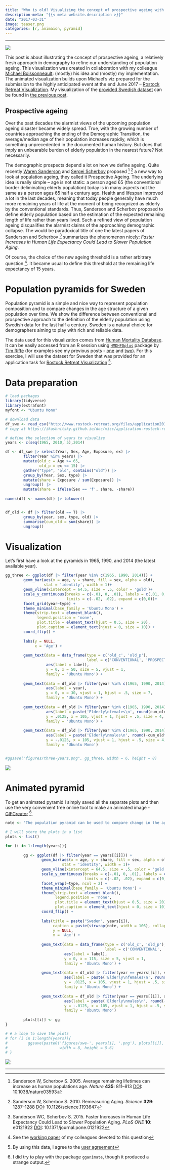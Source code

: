 ```yaml
---
title: "Who is old? Visualizing the concept of prospective ageing with animated population pyramids"
description-meta: "{{< meta website.description >}}"
date: "2017-03-31"
image: teaser.png
categories: [r, animaion, pyramid]
---
```




***

![](swe-animated.gif)

  
This post is about illustrating the concept of prospective ageing, a relatively fresh approach in demography to refine our understanding of population ageing. This visualization was created in collaboration with my colleague [Michael Boissonneault][mic]: (mostly) his idea and (mostly) my implementation. The animated visualization builds upon Michael's viz prepared for the submission to the highly anticipated event at the end June 2017 -- [Rostock Retreat Visualization][rrviz]. My visualization of the [provided Swedish dataset][data] can be found in [the previous post][prev-post].  

## Prospective ageing

Over the past decades the alarmist views of the upcoming population ageing disaster became widely spread. True, with the growing number of countries approaching the ending of the Demographic Transition, the average/median age of their population increases rapidly, which is something unprecedented in the documented human history. But does that imply an unbearable burden of elderly population in the nearest future? Not necessarily.  

The demographic prospects depend a lot on how we define ageing. Quite recently [Waren Sanderson][waren] and [Sergei Scherbov][sch] proposed [^1] [^2] a new way to look at population ageing, they called it Prospective Ageing. The underlying idea is really simple -- age is not static: a person aged 65 (the conventional border deliminating elderly population) today is in many aspects not the same as a person ages 65 half a century ago. Health and lifespan improved a lot in the last decades, meaning that today people generally have much more remaining years of life at the moment of being recognized as elderly by the conventional standards. Thus, Sanderson and Scherbov proposed to define elderly population based on the estimation of the expected remaining length of life rather than years lived. Such a refined view of population ageing disqualifies the alarmist claims of the approaching demographic collapse. The would be paradoxical title of one the latest papers of Sanderson and Scherbov [^3] summarizes the phenomenon nicely: *Faster Increases in Human Life Expectancy Could Lead to Slower Population Aging*.

Of course, the choice of the new ageing threshold is a rather arbitrary question [^4]. It became usual to define this threshold at the remaining life expectancy of 15 years.

# Population pyramids for Sweden

Population pyramid is a simple and nice way to represent population composition and to compare changes in the age structure of a given population over time. We show the difference between conventional and prospective approach to the definition of the elderly population using Swedish data for the last half a century. Sweden is a natural choice for demographers aiming to play with rich and reliable data. 

The data used for this visualization comes from [Human Mortality Database][hmd]. It can be easily accessed from an R session using [`HMDHFDplus`][hmdhfd] package by [Tim Riffe][tim] (for examples see my previous posts - [one][post1] and [two][post2]). For this exercise, I will use the dataset for Sweden that was provided for an application task for [Rostock Retreat Visualization][rrviz] [^5]. 

# Data preparation

```r
# load packages
library(tidyverse)
library(extrafont)
myfont <- "Ubuntu Mono"

# download data
df_swe <- read_csv("http://www.rostock-retreat.org/files/application2017/SWE.csv")
# copy at https://ikashnitsky.github.io/doc/misc/application-rostock-retreat/SWE.csv

# define the selection of years to visualize
years <- c(seq(1965, 2010, 5),2014)

df <- df_swe |> select(Year, Sex, Age, Exposure, ex) |> 
        filter(Year %in% years) |> 
        mutate(old_c = Age >= 65, 
               old_p = ex <= 15) |> 
        gather("type", "old", contains("old")) |> 
        group_by(Year, Sex, type) |> 
        mutate(share = Exposure / sum(Exposure)) |> 
        ungroup() |> 
        mutate(share = ifelse(Sex == 'f', share, -share))
        
names(df) <- names(df) |> tolower()


df_old <- df |> filter(old == T) |> 
        group_by(year, sex, type, old) |> 
        summarise(cum_old = sum(share)) |> 
        ungroup() 
```


# Visualization

Let's first have a look at the pyramids in 1965, 1990, and 2014 (the latest available year).

```r
gg_three <- ggplot(df |> filter(year %in% c(1965, 1990, 2014))) +
        geom_bar(aes(x = age, y = share, fill = sex, alpha = old), 
                 stat = 'identity', width = 1)+
        geom_vline(xintercept = 64.5, size = .5, color = 'gold')+
        scale_y_continuous(breaks = c(-.01, 0, .01), labels = c(.01, 0, .01),
                           limits = c(-.02, .02), expand = c(0,0))+
        facet_grid(year~type) +
        theme_minimal(base_family = 'Ubuntu Mono') +
        theme(strip.text = element_blank(),
              legend.position = 'none',
              plot.title = element_text(hjust = 0.5, size = 20),
              plot.caption = element_text(hjust = 0, size = 10)) + 
        coord_flip() + 
        
        labs(y = NULL,
             x = 'Age') +
        
        geom_text(data = data_frame(type = c('old_c', 'old_p'),
                                    label = c('CONVENTIONAL', 'PROSPECTIVE')),
                  aes(label = label), 
                  y = 0, x = 50, size = 5, vjust = 1, 
                  family = 'Ubuntu Mono') +
        
        geom_text(data = df_old |> filter(year %in% c(1965, 1990, 2014), sex == 'f'), 
                  aes(label = year),
                  y = 0, x = 30, vjust = 1, hjust = .5, size = 7, 
                  family = 'Ubuntu Mono') +
        
        geom_text(data = df_old |> filter(year %in% c(1965, 1990, 2014), sex == 'f'), 
                  aes(label = paste('Elderly\nfemales\n', round(cum_old*100,1), '%')),
                  y = .0125, x = 105, vjust = 1, hjust = .5, size = 4, 
                  family = 'Ubuntu Mono') +
        
        geom_text(data = df_old |> filter(year %in% c(1965, 1990, 2014), sex == 'm'), 
                  aes(label = paste('Elderly\nmales\n', round(-cum_old*100,1), '%')),
                  y = -.0125, x = 105, vjust = 1, hjust = .5, size = 4, 
                  family = 'Ubuntu Mono')


#ggsave("figures/three-years.png", gg_three, width = 6, height = 8)
```

![](three-years.png)


# Animated pyramid

To get an animated pyramid I simply saved all the separate plots and then use the very convenient free online tool to make an animated image - [GIFCreator][gif] [^6].

```r
note <- 'The population pyramid can be used to compare change in the age structure of a given population over time. In many cases, doing so gives the impression of rapid aging. This is due to the fact that age is represented as a static variable; however, as Sanderson and Scherbov showed repeatedly, age is not static: a person age 65 in 1965 is in many aspects not the same as a person age 65 in 2015. In the right panel, old age is considered to start when the period remaining life expectancy reaches 15 years, thereby providing another look at the change in the age structure of a population. The gold line deliminates the conventional border of old age at 65. Elderly populations are filled with non-transparent colors. Authors: Michael Boissonneault, Ilya Kashnitsky (NIDI)'

# I will store the plots in a list
plots <- list()

for (i in 1:length(years)){
        
        gg <- ggplot(df |> filter(year == years[[i]])) +
                geom_bar(aes(x = age, y = share, fill = sex, alpha = old), 
                         stat = 'identity', width = 1)+
                geom_vline(xintercept = 64.5, size = .5, color = 'gold')+
                scale_y_continuous(breaks = c(-.01, 0, .01), labels = c(.01, 0, .01),
                                   limits = c(-.02, .02), expand = c(0,0))+
                facet_wrap(~type, ncol = 2) +
                theme_minimal(base_family = 'Ubuntu Mono') +
                theme(strip.text = element_blank(),
                      legend.position = 'none',
                      plot.title = element_text(hjust = 0.5, size = 20),
                      plot.caption = element_text(hjust = 0, size = 10)) + 
                coord_flip() + 
                
                labs(title = paste("Sweden", years[i]),
                     caption = paste(strwrap(note, width = 106), collapse = '\n'), 
                     y = NULL,
                     x = 'Age') +
                
                geom_text(data = data_frame(type = c('old_c', 'old_p'),
                                            label = c('CONVENTIONAL', 'PROSPECTIVE')),
                          aes(label = label), 
                          y = 0, x = 115, size = 5, vjust = 1, 
                          family = 'Ubuntu Mono') +
                
                geom_text(data = df_old |> filter(year == years[[i]], sex == 'f'), 
                          aes(label = paste('Elderly\nfemales\n', round(cum_old*100,1), '%')),
                          y = .0125, x = 105, vjust = 1, hjust = .5, size = 4, 
                          family = 'Ubuntu Mono') +
                
                geom_text(data = df_old |> filter(year == years[[i]], sex == 'm'), 
                          aes(label = paste('Elderly\nmales\n', round(-cum_old*100,1), '%')),
                          y = -.0125, x = 105, vjust = 1, hjust = .5, size = 4, 
                          family = 'Ubuntu Mono')
        
        plots[[i]] <- gg
}

# # a loop to save the plots
# for (i in 1:length(years)){
#         ggsave(paste0('figures/swe-', years[i], '.png'), plots[[i]], 
#                       width = 8, height = 5.6)
# }
```


![](swe-animated.gif)
  
***

[^1]: Sanderson W, Scherbov S. 2005. Average remaining lifetimes can increase as human populations age. *Nature* **435**: 811–813 [DOI](https://doi.org/10.1038/nature03593): 10.1038/nature03593
[^2]: Sanderson W, Scherbov S. 2010. Remeasuring Aging. *Science* **329**: 1287–1288 [DOI](https://doi.org/10.1126/science.1193647): 10.1126/science.1193647 
[^3]: Sanderson WC, Scherbov S. 2015. Faster Increases in Human Life Expectancy Could Lead to Slower Population Aging. *PLoS ONE* **10**: e0121922 [DOI](http://doi.org/10.1371/journal.pone.0121922): 10.1371/journal.pone.0121922 
[^4]: See the [working paper](http://www.nidi.nl/shared/content/output/papers/nidi-wp-2017-01.pdf) of my colleagues devoted to this question
[^5]: By using this data, I agree to the [user agreement][lic]
[^6]: I did try to play with the package `gganimate`, though it produced a strange output.


[mic]: http://nidi.nl/en/staff/overview/boissonneault
[rrviz]: http://www.rostock-retreat.org
[data]: http://www.rostock-retreat.org/files/application2017/SWE.csv
[prev-post]: /2017/gender-gap-in-swedish-mortality/
[waren]: http://www.iiasa.ac.at/web/home/research/researchPrograms/WorldPopulation/Staff/Warren_Sanderson.html
[sch]: http://www.iiasa.ac.at/web/home/research/researchPrograms/WorldPopulation/Staff/Serguei-Scherbov.en.html
[post1]: https://ikashnitsky.github.io/2017/hmd-all-sex-ratio/
[post2]: https://ikashnitsky.github.io/2017/hmd-male-mortality-rus-jpn/
[hmd]: http://www.mortality.org
[lic]: http://www.mortality.org/Public/UserAgreement.php
[hmdhfd]: https://cran.r-project.org/web/packages/HMDHFDplus/index.html
[tim]: https://sites.google.com/site/timriffepersonal/about-me
[gif]: http://gifcreator.me

